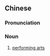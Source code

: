 {{also|表演艺术}}
==Chinese==
{{zh-forms|s=表演艺术|type=22}}

===Pronunciation===
{{zh-pron
|m=biǎoyǎn yìshù
|cat=n
}}

===Noun===
{{zh-noun}}

# [[performing arts]]

{{zh-cat|Art}}